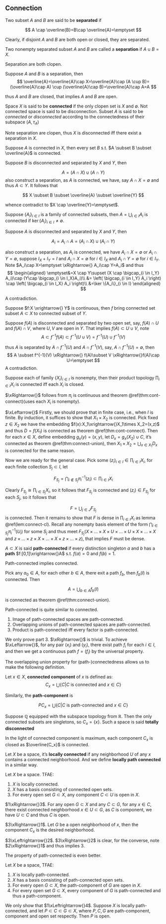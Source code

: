 ## Connection

::: {.definition  name=""}

Two subset $A$ and $B$ are said to be **separated** if

$$ 
A \cap \overline{B}=B\cap \overline{A}=\emptyset
$$

:::

Clearly, if disjoint $A$ and $B$ are both open or closed, they are separated.



::: {.definition  name=""}

Two nonempty separated subset $A$ and $B$ are called a **separation** if $A \cup B=X$. 

:::


::: {.lemma  name=""}

Separation are both clopen.

:::


::: {.proof}

Suppose $A$ and $B$ is a separation, then
$$ 
\overline{A}=\overline{A}\cap X=\overline{A}\cap (A \cup B)=(\overline{A}\cap A) \cup (\overline{A}\cap B)=\overline{A}\cap A=A
$$

thus $A$ and $B$ are closed, that implies $A$ and $B$ are open.

:::

::: {.definition  name=""}

Space $X$ is said to be **connected** if the only clopen set is $X$ and $\emptyset$. Not connected space is said to be disconnection. Subset $A$ is said to be $connected$ or $disconnected$ according to the connectedness of their subspace $(A,\tau_A)$

:::

Note separation are clopen, thus $X$ is disconnected iff there exist a separation in $X$.


::: {.theorem #connect-cl name=""}

Suppose $A$ is connected in $X$, then every set $B$ s.t. $A \subset B \subset \overline{A}$ is connected.

:::


::: {.proof}

Suppose $B$ is disconnected and separated by $X$ and $Y$, then

$$ 
A=(A\cap X)\cup (A\cap Y)
$$
also construct a separation, as $A$ is connected, we have, say $A\cap X=\emptyset$ and thus $A \subset Y$. It follows that

$$ 
X \subset B \subset \overline{A} \subset \overline{Y}
$$

whence contradict to $X \cap  \overline{Y}=\emptyset$.

:::


::: {.theorem #connect-union name=""}

Suppose $\{A_i\}_{i\in I}$ is a family of connected subsets, then $A=\bigcup_{i \in  I} A_i$ is connected if $\ker \{A_i\}_{i\in I} \neq \emptyset$.

:::


::: {.proof}

Suppose $A$ is disconnected and separated by $X$ and $Y$, then

$$ 
A_i=A_i\cap A=(A_i\cap X)\cup (A_i \cap Y) 
$$

also construct a separation, as $A_i$ is connected, we have $A_i\cap X=\emptyset$ or $A_i\cap Y=\emptyset$, suppose $I_X + I_Y=I$ and $A_i\cap X=\emptyset$ for $i\in I_X$ and $A_{i}\cap Y=\emptyset$ for $i\in I_Y$. Note $A_i\cap X=\emptyset \xRightarrow{} A_i\cap Y=A_i$ and thus
$$ 
\begin{aligned}
\emptyset&=X \cap Y\supset (X \cap \bigcap_{i \in  I_Y} A_i)\cap (Y\cap \bigcap_{i \in I_X}A_i)\\
&=
\left( \bigcap_{i \in  I_Y} A_i \right) \cap 
\left( \bigcap_{i \in  I_X} A_i \right)\\
&=\ker \{A_i\}_{i \in I}
\end{aligned}
$$

A contradiction.

:::


::: {.theorem #cont-connect name=""}

Suppose $f:X \xrightarrow{} Y$ is continuous, then $f$ bring connected set subset $A \subset X$ to connected subset of $Y$.

:::


::: {.proof}

Suppose $f(A)$ is disconnected and separated by two open set, say, $f(A)\cap U$ and $f(A) \cap V$, where $U,V$ are open in $Y$. That implies $f(A) \subset U\cup V$, note
$$ 
A \subset f^{-1}f(A) \subset f^{-1}(U\cup V)=f^{-1}(U)\cup f^{-1}(V)
$$

thus $A$ is separated by $A\cap f^{-1}(U)$ and $A\cap f^{-1}(V)$, say, $A\cap f^{-1}(U)=\emptyset$, then
$$ 
A \subset f^{-1}(V) \xRightarrow{} f(A)\subset V \xRightarrow{}f(A)\cap U=\emptyset
$$
A contradiction.

:::

::: {.theorem  name=""}

Suppose each of family $\{X_i\}_{i\in I}$ is nonempty, then their product topology $\prod_{i \in I}X_i$ is connected iff each $X_i$ is closed.

:::


::: {.proof}

$\xRightarrow{}$ follows from $\pi_i$ is continuous and theorem \@ref(thm:cont-connect)(uses each $X_i$ is nonempty).

$\xLeftarrow{}$ Firstly, we should prove that in finite case, i.e., when $I$ is finite. By induction, it suffices to show that $X_1\times X_2$ is connected. Pick fixed $z\in X_2$ we have the embedding $f(x):X_1\xrightarrow{}X_1\times X_2=(x,z)$ and thus $D=f(X_1)$ is connected as theorem \@ref(thm:cont-connect). Then for each $x\in X$, define embedding $g_{x}(y)=(x,y)$, let $D_{x}=g_x(X_2)\cup C$, it's connected as theorem \@ref(thm:connect-union), then $X_1\times X_2=\bigcup_{x \in X_1} D_x$ is connected for the same reason.

Now we are ready for the general case. Pick some $(z_i)_{i\in I}\in \prod_{i \in I} X_i$, for each finite collection $S_j \subset I$, let

$$ 
F_{S_j}=\bigcap_{i \notin S_j} \pi_i^{-1}(z_i) \subset \prod_{i \in I}X_i 
$$

Clearly $F_{S_j} \cong \prod_{i \in S_j} X_i$, so it follows that $F_{S_j}$ is connected and $(z_i)\in F_{S_j}$ for each $S_j$, so it follows that

$$ 
F=\bigcup_{j\in J} F_{S_j}
$$
is connected. Then it remains to show that $F$ is dense in $\prod_{i \in I} X_i$ as lemma \@ref(lem:connect-cl). Recall any nonempty basis element of the form $\bigcap_{i \in S_j} \pi_i^{-1}(U_i)$ for some $S_j$ and thus meet $F_{S_j}$($X \times \dots \times X\times U \times \dots \times U \times X\times  \dots \times  X$ and $z \times \dots \times z\times X \times \dots \times X \times z \times  \dots \times  z$), that implies $F$ must be dense.

:::


::: {.definition  name=""}

$A\subset X$ is said **path-connected** if every distinction singleton $a$ and $b$ has a **path** $f:[0,1]\xrightarrow{}A$ s.t. $f(a)=0$ and $f(b)=1$.

:::

::: {.lemma #path-connect name=""}

Path-connected implies connected.

:::


::: {.proof}

Pick any $a_0\in A$, for each other $b\in A$, there exit a path $f_b$, then $f_b(I)$ is connected. Then

$$ 
A=\bigcup_{b\in A} f_b(I)
$$

is connected as theorem \@ref(thm:connect-union).

:::

Path-connected is quite similar to connected.

::: {.theorem  name=""}

1. Image of path-connected spaces are path-connected.
2. Overlapping unions of path-connected spaces are path-connected.
3. Product is path-connected iff every factor is path-connected.

:::


::: {.proof}

We only prove part 3. $\xRightarrow{}$ is trivial. To achieve $\xLeftarrow{}$, for any pair $(x_i)$ and $(y_i)$, there exist path $f_i$ for each $i \in I$, and then we get a continuous path $f=(f_i)$ by the universal property.

:::

The overlapping union property for (path-)connectedness allows us to make the following definition.


::: {.definition  name=""}

Let $x\in X$, **connected component** of $x$ is defined as:
$$ 
C_x=\bigcup_{}\{C|C \text{ is connected and } x\in C\}
$$

Similarly, the **path-component** is

$$ 
PC_x=\bigcup_{} \{C|C \text{ is path-connected and } x\in C\}
$$

:::


::: {.example #Q-is-totally-discont name=""}

Suppose $\mathbb{Q}$ equipped with the subspace topology from $\mathbb{R}$. Then the only connected subsets are singletons, so $C_x=\{x\}$. Such a space is said **totally disconnected**

:::

In the light of connected component is maximum, each component $C_x$ is closed as $\overline{C_x}$ is connected.


::: {.definition  name=""}

Let $X$ be a space, it's **locally connected** if any neighborhood $U$ of any $x$ contains a connected neighborhood. And we define **locally path connected** in a similar way.

:::

::: {.theorem #loc-connected name=""}

Let $X$ be a space. TFAE:

1. $X$ is locally connected.
2. $X$ has a basis consisting of connected open sets.
3. For every open set $G \subset X$, any component $C\subset U$ is open in $X$.

:::


::: {.proof}

$1\xRightarrow{}3$. For any open $G\subset X$ and any $C\subset G$, for any $x\in C$, there exist connected neighborhood $x\in U \subset G$, as $C$ is component, we have $U\subset C$ and thus $C$ is open.

$3\xRightarrow{}1$. Let $G$ be a open neighborhood of $x$, then the component $C_x$ is the desired neighborhood.

$3\xLeftrightarrow{}2$. $3\xRightarrow{}2$ is clear, for the converse, note $2\xRightarrow{}1$ and thus implies $3$.
:::

The property of path-connected is even better.


::: {.theorem #loc-path-connected name=""}

Let $X$ be a space, TFAE:

1. $X$ is locally path-connected.
2. $X$ has a basis consisting of path-connected open sets.
3. For every open $G\subset X$, the path-component of $G$ are open in $X$.
4. For every open set $G\subset X$, every component of $G$ is path-connected and thus a path-component.

:::


::: {.proof}

We only show that $1\xLeftrightarrow{}4$. Suppose $X$ is locally path-connected, and let $P\subset C\subset G\subset X$, where $P,C,G$ are path-component, component and open set respectly. Then $P$ is open.
$$ 
$$


:::




<br>
<br>
<br>
<br>
<br>
<br>
<br>
<br>
<br>
<br>
<br>
<br>
<br>
<br>
<br>
<br>

